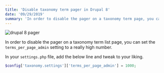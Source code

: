```yaml
---
title: 'Disable taxonomy term pager in Drupal 8'
date: '09/29/2019'
summary: 'In order to disable the pager on a taxonomy term page, you can set the `terms_per_page_admin` setting to a really high number.'
---
```


![drupal 8 pager](./drupal-8-pager.jpg)

In order to disable the pager on a taxonomy term list page, you can set the `terms_per_page_admin` setting to a really high number.

In your `settings.php` file, add the below line and tweak to your liking.

```php
$config['taxonomy.settings']['terms_per_page_admin'] = 1000;
```
